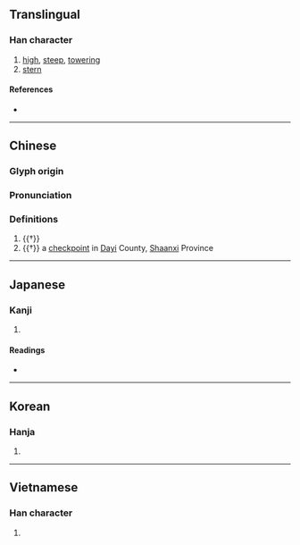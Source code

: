 {{character info}}
==Translingual==

===Han character===
{{Han char|rn=32|rad=土|as=07|sn=10|four=|canj=GICE|ids=⿰土夋}}

# [[high]], [[steep]], [[towering]]
# [[stern]]

====References====
* {{Han ref|kx=0229.250|dkj=05113|dj=0465.150|hdz=10448.010|uh=57C8|ud=22472}}

----
==Chinese==
{{zh-forms}}

===Glyph origin===
{{Han etym}}

===Pronunciation===
{{zh-pron
|m=xùn,jùn
|c=seon3
|mc=y
|oc=y
|cat=n
}}

===Definitions===
{{zh-hanzi}}

# {{†}} {{zh-alt-form|峻}}
# {{†}} a [[checkpoint]] in [[Dayi]] County, [[Shaanxi]] Province
----

==Japanese==

===Kanji===
{{ja-kanji|grade=|rs=土07}}

# {{rfdef|ja|sort=土07}}

====Readings====
* {{ja-readings|on=[[しゅん]] (shun)|kun=[[そばだつ]] (sobadatsu)}}

----

==Korean==

===Hanja===
{{ko-hanja|hangeul=준|rv=jun|mr=chun}}

# {{rfdef|ko|sort=土07}}


----

==Vietnamese==

===Han character===
{{vi-hantu|[[thoạ]]|rs=土07}}

# {{rfdef|vi|sort=土07}}